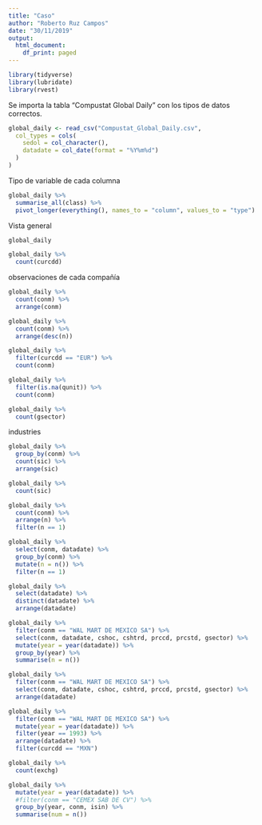 ```yaml
---
title: "Caso"
author: "Roberto Ruz Campos"
date: "30/11/2019"
output:
  html_document:
    df_print: paged
---
```


```r
library(tidyverse)
library(lubridate)
library(rvest)
```

Se importa la tabla "Compustat Global Daily" con los tipos de datos correctos.
```r
global_daily <- read_csv("Compustat_Global_Daily.csv",
  col_types = cols(
    sedol = col_character(), 
    datadate = col_date(format = "%Y%m%d") 
  )
)
```

Tipo de variable de cada columna
```r
global_daily %>%
  summarise_all(class) %>%
  pivot_longer(everything(), names_to = "column", values_to = "type")
```

Vista general
```r
global_daily
```

```r
global_daily %>% 
  count(curcdd) 
```
observaciones de cada compañía
```r
global_daily %>% 
  count(conm) %>% 
  arrange(conm)

global_daily %>% 
  count(conm) %>% 
  arrange(desc(n))
```

```r
global_daily %>% 
  filter(curcdd == "EUR") %>% 
  count(conm)
```


```r
global_daily %>% 
  filter(is.na(qunit)) %>% 
  count(conm)
```


```r
global_daily %>% 
  count(gsector)
```
industries
```r
global_daily %>%
  group_by(conm) %>% 
  count(sic) %>% 
  arrange(sic)

global_daily %>% 
  count(sic)
```




```r
global_daily %>% 
  count(conm) %>% 
  arrange(n) %>% 
  filter(n == 1)

global_daily %>% 
  select(conm, datadate) %>% 
  group_by(conm) %>%
  mutate(n = n()) %>% 
  filter(n == 1)
```

```r
global_daily %>% 
  select(datadate) %>%
  distinct(datadate) %>% 
  arrange(datadate)
```
```r
global_daily %>% 
  filter(conm == "WAL MART DE MEXICO SA") %>% 
  select(conm, datadate, cshoc, cshtrd, prccd, prcstd, gsector) %>% 
  mutate(year = year(datadate)) %>% 
  group_by(year) %>% 
  summarise(n = n())

global_daily %>% 
  filter(conm == "WAL MART DE MEXICO SA") %>% 
  select(conm, datadate, cshoc, cshtrd, prccd, prcstd, gsector) %>% 
  arrange(datadate)

global_daily %>% 
  filter(conm == "WAL MART DE MEXICO SA") %>%  
  mutate(year = year(datadate)) %>% 
  filter(year == 1993) %>% 
  arrange(datadate) %>% 
  filter(curcdd == "MXN") 
```
```r
global_daily %>% 
  count(exchg)
```

```r
global_daily %>% 
  mutate(year = year(datadate)) %>% 
  #filter(conm == "CEMEX SAB DE CV") %>%
  group_by(year, conm, isin) %>% 
  summarise(num = n())
```

